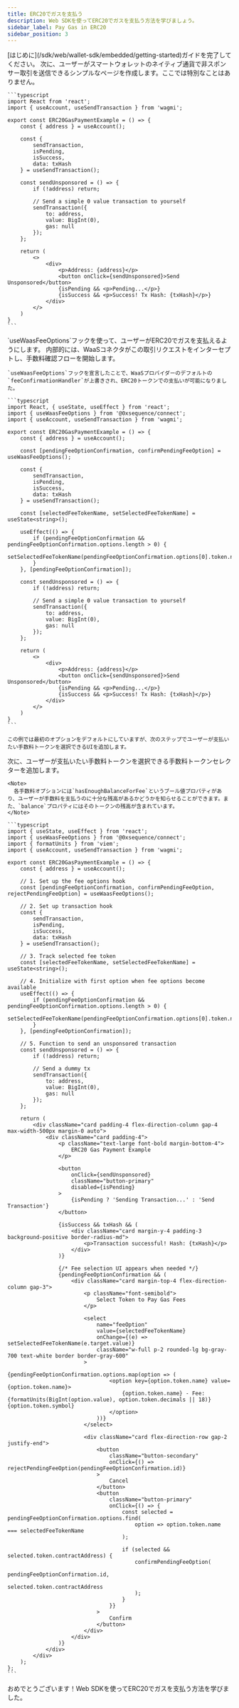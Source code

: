```yaml
---
title: ERC20でガスを支払う
description: Web SDKを使ってERC20でガスを支払う方法を学びましょう。
sidebar_label: Pay Gas in ERC20
sidebar_position: 3
---
```


<Steps>
  <Step title="Web SDKのセットアップ">
    [はじめに](/sdk/web/wallet-sdk/embedded/getting-started)ガイドを完了してください。
  </Step>

  <Step title="ETHで支払う基本的な非スポンサー取引">
    次に、ユーザーがスマートウォレットのネイティブ通貨で非スポンサー取引を送信できるシンプルなページを作成します。ここでは特別なことはありません。

    ```typescript
    import React from 'react';
    import { useAccount, useSendTransaction } from 'wagmi';

    export const ERC20GasPaymentExample = () => {
        const { address } = useAccount();

        const {
            sendTransaction,
            isPending,
            isSuccess,
            data: txHash
        } = useSendTransaction();

        const sendUnsponsored = () => {
            if (!address) return;

            // Send a simple 0 value transaction to yourself
            sendTransaction({
                to: address,
                value: BigInt(0),
                gas: null
            });
        };

        return (
            <>
                <div>
                    <p>Address: {address}</p>
                    <button onClick={sendUnsponsored}>Send Unsponsored</button>
                    {isPending && <p>Pending...</p>}
                    {isSuccess && <p>Success! Tx Hash: {txHash}</p>}
                </div>
            </>
        )
    }
    ```
  </Step>

  <Step title="ガスをERC20トークンで支払ってみましょう">
    `useWaasFeeOptions`フックを使って、ユーザーがERC20でガスを支払えるようにします。
    内部的には、WaaSコネクタがこの取引リクエストをインターセプトし、手数料確認フローを開始します。

    `useWaasFeeOptions`フックを宣言したことで、WaaSプロバイダーのデフォルトの`feeConfirmationHandler`が上書きされ、ERC20トークンでの支払いが可能になりました。

    ```typescript
    import React, { useState, useEffect } from 'react';
    import { useWaasFeeOptions } from '@0xsequence/connect';
    import { useAccount, useSendTransaction } from 'wagmi';

    export const ERC20GasPaymentExample = () => {
        const { address } = useAccount();

        const [pendingFeeOptionConfirmation, confirmPendingFeeOption] = useWaasFeeOptions();

        const {
            sendTransaction,
            isPending,
            isSuccess,
            data: txHash
        } = useSendTransaction();

        const [selectedFeeTokenName, setSelectedFeeTokenName] = useState<string>();

        useEffect(() => {
            if (pendingFeeOptionConfirmation && pendingFeeOptionConfirmation.options.length > 0) {
                setSelectedFeeTokenName(pendingFeeOptionConfirmation.options[0].token.name);
            }
        }, [pendingFeeOptionConfirmation]);

        const sendUnsponsored = () => {
            if (!address) return;

            // Send a simple 0 value transaction to yourself
            sendTransaction({
                to: address,
                value: BigInt(0),
                gas: null
            });
        };

        return (
            <>
                <div>
                    <p>Address: {address}</p>
                    <button onClick={sendUnsponsored}>Send Unsponsored</button>
                    {isPending && <p>Pending...</p>}
                    {isSuccess && <p>Success! Tx Hash: {txHash}</p>}
                </div>
            </>
        )
    }
    ```

    この例では最初のオプションをデフォルトにしていますが、次のステップでユーザーが支払いたい手数料トークンを選択できるUIを追加します。
  </Step>

  <Step title="手数料トークンセレクター（UI）の追加">
    次に、ユーザーが支払いたい手数料トークンを選択できる手数料トークンセレクターを追加します。

    <Note>
      各手数料オプションには`hasEnoughBalanceForFee`というブール値プロパティがあり、ユーザーが手数料を支払うのに十分な残高があるかどうかを知らせることができます。また、`balance`プロパティにはそのトークンの残高が含まれています。
    </Note>

    ```typescript
    import { useState, useEffect } from 'react';
    import { useWaasFeeOptions } from '@0xsequence/connect';
    import { formatUnits } from 'viem';
    import { useAccount, useSendTransaction } from 'wagmi';

    export const ERC20GasPaymentExample = () => {
        const { address } = useAccount();

        // 1. Set up the fee options hook
        const [pendingFeeOptionConfirmation, confirmPendingFeeOption, rejectPendingFeeOption] = useWaasFeeOptions();

        // 2. Set up transaction hook
        const {
            sendTransaction,
            isPending,
            isSuccess,
            data: txHash
        } = useSendTransaction();

        // 3. Track selected fee token
        const [selectedFeeTokenName, setSelectedFeeTokenName] = useState<string>();

        // 4. Initialize with first option when fee options become available
        useEffect(() => {
            if (pendingFeeOptionConfirmation && pendingFeeOptionConfirmation.options.length > 0) {
                setSelectedFeeTokenName(pendingFeeOptionConfirmation.options[0].token.name);
            }
        }, [pendingFeeOptionConfirmation]);

        // 5. Function to send an unsponsored transaction
        const sendUnsponsored = () => {
            if (!address) return;

            // Send a dummy tx
            sendTransaction({
                to: address,
                value: BigInt(0),
                gas: null
            });
        };

        return (
            <div className="card padding-4 flex-direction-column gap-4 max-width-500px margin-0 auto">
                <div className="card padding-4">
                    <p className="text-large font-bold margin-bottom-4">
                        ERC20 Gas Payment Example
                    </p>

                    <button
                        onClick={sendUnsponsored}
                        className="button-primary"
                        disabled={isPending}
                    >
                        {isPending ? 'Sending Transaction...' : 'Send Transaction'}
                    </button>

                    {isSuccess && txHash && (
                        <div className="card margin-y-4 padding-3 background-positive border-radius-md">
                            <p>Transaction successful! Hash: {txHash}</p>
                        </div>
                    )}

                    {/* Fee selection UI appears when needed */}
                    {pendingFeeOptionConfirmation && (
                        <div className="card margin-top-4 flex-direction-column gap-3">
                            <p className="font-semibold">
                                Select Token to Pay Gas Fees
                            </p>

                            <select
                                name="feeOption"
                                value={selectedFeeTokenName}
                                onChange={(e) => setSelectedFeeTokenName(e.target.value)}
                                className="w-full p-2 rounded-lg bg-gray-700 text-white border border-gray-600"
                            >
                                {pendingFeeOptionConfirmation.options.map(option => (
                                    <option key={option.token.name} value={option.token.name}>
                                        {option.token.name} - Fee: {formatUnits(BigInt(option.value), option.token.decimals || 18)} {option.token.symbol}
                                    </option>
                                ))}
                            </select>

                            <div className="card flex-direction-row gap-2 justify-end">
                                <button
                                    className="button-secondary"
                                    onClick={() => rejectPendingFeeOption(pendingFeeOptionConfirmation.id)}
                                >
                                    Cancel
                                </button>
                                <button
                                    className="button-primary"
                                    onClick={() => {
                                        const selected = pendingFeeOptionConfirmation.options.find(
                                            option => option.token.name === selectedFeeTokenName
                                        );

                                        if (selected && selected.token.contractAddress) {
                                            confirmPendingFeeOption(
                                                pendingFeeOptionConfirmation.id,
                                                selected.token.contractAddress
                                            );
                                        }
                                    }}
                                >
                                    Confirm
                                </button>
                            </div>
                        </div>
                    )}
                </div>
            </div>
        );
    };
    ```
  </Step>
</Steps>

おめでとうございます！Web SDKを使ってERC20でガスを支払う方法を学びました。